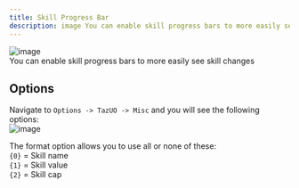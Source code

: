 ```yaml
---
title: Skill Progress Bar
description: image You can enable skill progress bars to more easily see skill changes Options Navigate to Option...
---
```


![image](https://github.com/bittiez/TazUO/assets/3859393/f57a19f0-775a-44d5-a4f2-96e8b6c33269)  
You can enable skill progress bars to more easily see skill changes

## Options  
Navigate to `Options -> TazUO -> Misc` and you will see the following options:  
![image](https://github.com/bittiez/TazUO/assets/3859393/b4d84f32-3638-4cee-9efb-19fbd0a9212d)

The format option allows you to use all or none of these:  
`{0}` = Skill name  
`{1}` = Skill value  
`{2}` = Skill cap